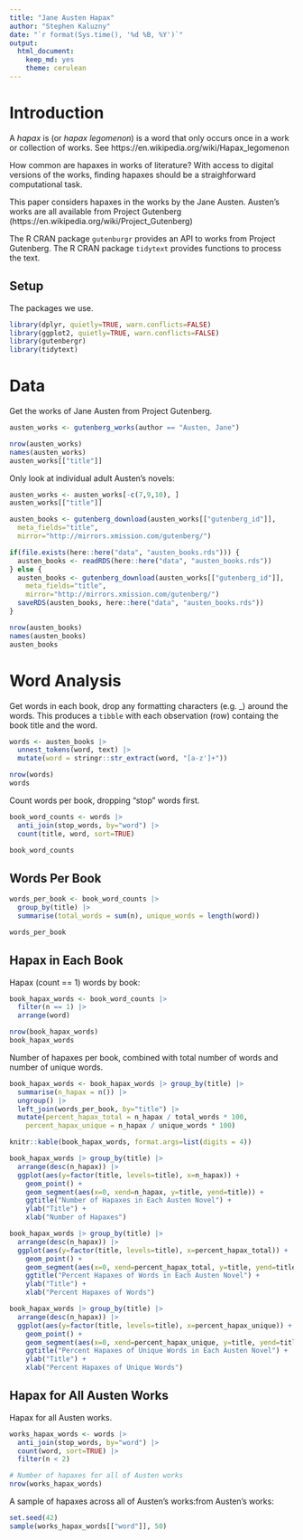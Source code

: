 ```yaml
---
title: "Jane Austen Hapax"
author: "Stephen Kaluzny"
date: "`r format(Sys.time(), '%d %B, %Y')`"
output:
  html_document:
    keep_md: yes
    theme: cerulean
---
```

# Introduction
A _hapax_ is (or _hapax legomenon_) is a word that only occurs once in
a work or collection of works.
See https://en.wikipedia.org/wiki/Hapax_legomenon

How common are hapaxes in works of literature?
With access to digital versions of the works,
finding hapaxes should be a straighforward computational task.

This paper considers hapaxes in the works by the Jane Austen.
Austen's works are all available from Project Gutenberg
(https://en.wikipedia.org/wiki/Project_Gutenberg)

The R CRAN package `gutenburgr` provides an API to works from
Project Gutenberg.
The R CRAN package `tidytext` provides functions to process the text.

## Setup

The packages we use.
```r
library(dplyr, quietly=TRUE, warn.conflicts=FALSE)
library(ggplot2, quietly=TRUE, warn.conflicts=FALSE)
library(gutenbergr)
library(tidytext)
```

# Data
Get the works of Jane Austen from Project Gutenberg.

```r
austen_works <- gutenberg_works(author == "Austen, Jane")
```

```r
nrow(austen_works)
names(austen_works)
austen_works[["title"]]
```

Only look at individual adult Austen's novels:

```r
austen_works <- austen_works[-c(7,9,10), ]
austen_works[["title"]]
```

```r
austen_books <- gutenberg_download(austen_works[["gutenberg_id"]],
  meta_fields="title",
  mirror="http://mirrors.xmission.com/gutenberg/")
```

```r
if(file.exists(here::here("data", "austen_books.rds"))) {
  austen_books <- readRDS(here::here("data", "austen_books.rds"))
} else {
  austen_books <- gutenberg_download(austen_works[["gutenberg_id"]],
    meta_fields="title",
    mirror="http://mirrors.xmission.com/gutenberg/")
  saveRDS(austen_books, here::here("data", "austen_books.rds"))
}
```

```r
nrow(austen_books)
names(austen_books)
austen_books
```

# Word Analysis

Get words in each book,
drop any formatting characters (e.g. \_) around the words.
This produces a `tibble` with each observation (row)
containg the book title and the word.
```r
words <- austen_books |>
  unnest_tokens(word, text) |>
  mutate(word = stringr::str_extract(word, "[a-z']+"))
```

```r
nrow(words)
words
```

Count words per book, dropping "stop" words first.
```r
book_word_counts <- words |>
  anti_join(stop_words, by="word") |>
  count(title, word, sort=TRUE)
```

```r
book_word_counts
```
## Words Per Book
```r
words_per_book <- book_word_counts |>
  group_by(title) |>
  summarise(total_words = sum(n), unique_words = length(word))
```

```r
words_per_book
```

## Hapax in Each Book

Hapax (count == 1) words by book:
```r
book_hapax_words <- book_word_counts |>
  filter(n == 1) |>
  arrange(word)
```

```r
nrow(book_hapax_words)
book_hapax_words
```
  
Number of hapaxes per book,
combined with total number of words and number of unique words.

```r
book_hapax_words <- book_hapax_words |> group_by(title) |>
  summarise(n_hapax = n()) |>
  ungroup() |>
  left_join(words_per_book, by="title") |>
  mutate(percent_hapax_total = n_hapax / total_words * 100,
    percent_hapax_unique = n_hapax / unique_words * 100)
```
```r
knitr::kable(book_hapax_words, format.args=list(digits = 4))
```

```r
book_hapax_words |> group_by(title) |>
  arrange(desc(n_hapax)) |>
  ggplot(aes(y=factor(title, levels=title), x=n_hapax)) +
    geom_point() +
    geom_segment(aes(x=0, xend=n_hapax, y=title, yend=title)) +
    ggtitle("Number of Hapaxes in Each Austen Novel") +
    ylab("Title") +
    xlab("Number of Hapaxes")
```

```r
book_hapax_words |> group_by(title) |>
  arrange(desc(n_hapax)) |>
  ggplot(aes(y=factor(title, levels=title), x=percent_hapax_total)) +
    geom_point() +
    geom_segment(aes(x=0, xend=percent_hapax_total, y=title, yend=title)) +
    ggtitle("Percent Hapaxes of Words in Each Austen Novel") +
    ylab("Title") +
    xlab("Percent Hapaxes of Words")
```

```r
book_hapax_words |> group_by(title) |>
  arrange(desc(n_hapax)) |>
  ggplot(aes(y=factor(title, levels=title), x=percent_hapax_unique)) +
    geom_point() +
    geom_segment(aes(x=0, xend=percent_hapax_unique, y=title, yend=title)) +
    ggtitle("Percent Hapaxes of Unique Words in Each Austen Novel") +
    ylab("Title") +
    xlab("Percent Hapaxes of Unique Words")
```

## Hapax for All Austen Works

Hapax for all Austen works.
```r
works_hapax_words <- words |>
  anti_join(stop_words, by="word") |>
  count(word, sort=TRUE) |>
  filter(n < 2)
```

```r
# Number of hapaxes for all of Austen works
nrow(works_hapax_words)
```

A sample of hapaxes across all of Austen's works:from Austen's works:
```r
set.seed(42)
sample(works_hapax_words[["word"]], 50)
```
